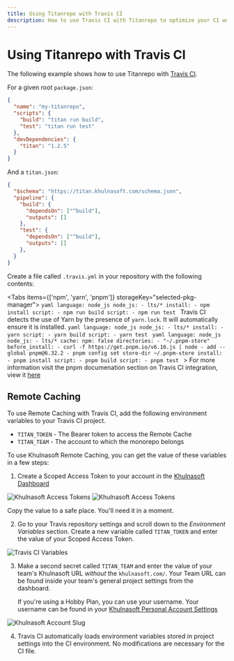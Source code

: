 ```yaml
---
title: Using Titanrepo with Travis CI
description: How to use Travis CI with Titanrepo to optimize your CI workflow
---
```



# Using Titanrepo with Travis CI

The following example shows how to use Titanrepo with [Travis CI](https://www.travis-ci.com/).

For a given root `package.json`:

```json
{
  "name": "my-titanrepo",
  "scripts": {
    "build": "titan run build",
    "test": "titan run test"
  },
  "devDependencies": {
    "titan": "1.2.5"
  }
}
```

And a `titan.json`:

```json
{
  "$schema": "https://titan.khulnasoft.com/schema.json",
  "pipeline": {
    "build": {
      "dependsOn": ["^build"],
      "outputs": []
    },
    "test": {
      "dependsOn": ["^build"],
      "outputs": []
    },
  }
}
```

Create a file called `.travis.yml` in your repository with the following contents:

<Tabs items={['npm', 'yarn', 'pnpm']} storageKey="selected-pkg-manager">
  <Tab>
    ```yaml
    language: node_js
    node_js:
      - lts/*
    install:
      - npm install
    script:
      - npm run build
    script:
      - npm run test
    ```
  </Tab>
    <Tab>
      Travis CI detects the use of Yarn by the presence of `yarn.lock`. It will automatically ensure it is installed.
      ```yaml
      language: node_js
      node_js:
        - lts/*
      install:
        - yarn
      script:
        - yarn build
      script:
        - yarn test
      ```
  </Tab>
    <Tab>
      ```yaml
      language: node_js
      node_js:
        - lts/*
      cache:
        npm: false
        directories:
          - "~/.pnpm-store"
      before_install:
        - curl -f https://get.pnpm.io/v6.16.js | node - add --global pnpm@6.32.2
        - pnpm config set store-dir ~/.pnpm-store
      install:
        - pnpm install
      script:
        - pnpm build
      script:
        - pnpm test
      ```
      > For more information visit the pnpm documenation section on Travis CI integration, view it [here](https://pnpm.io/continuous-integration#travis)
  </Tab>
</Tabs>

## Remote Caching

To use Remote Caching with Travis CI, add the following environment variables to your Travis CI project.

- `TITAN_TOKEN` - The Bearer token to access the Remote Cache
- `TITAN_TEAM` - The account to which the monorepo belongs

To use Khulnasoft Remote Caching, you can get the value of these variables in a few steps:

1. Create a Scoped Access Token to your account in the [Khulnasoft Dashboard](https://khulnasoft.com/account/tokens)

![Khulnasoft Access Tokens](/images/docs/khulnasoft-tokens.png)
![Khulnasoft Access Tokens](/images/docs/khulnasoft-create-token.png)

Copy the value to a safe place. You'll need it in a moment.

2. Go to your Travis repository settings and scroll down to the _Environment Variables_ section. Create a new variable called `TITAN_TOKEN` and enter the value of your Scoped Access Token.

![Travis CI Variables](/images/docs/travis-ci-environment-variables.png)

3. Make a second secret called `TITAN_TEAM` and enter the value of your team's Khulnasoft URL _without_ the `khulnasoft.com/`. Your Team URL can be found inside your team's general project settings from the dashboard.

   If you're using a Hobby Plan, you can use your username. Your username can be found in your [Khulnasoft Personal Account Settings](https://khulnasoft.com/account)

![Khulnasoft Account Slug](/images/docs/khulnasoft-slug.png)

4. Travis CI automatically loads environment variables stored in project settings into the CI environment. No modifications are necessary for the CI file.
